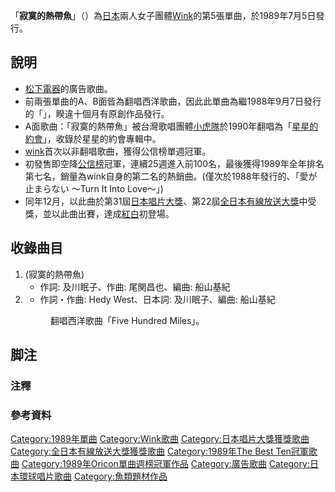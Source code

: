 {{Infobox Single
| Name           = 寂寞的熱帶魚
| Cover          = 淋しい熱帯魚.jpg
| Artist         = [[Wink_(日本组合)|Wink]]
| Album          = {{link-ja|Twin Memories|Twin Memories}}
| A-side         = 
| B-side         = {{lang|ja|背中まで500マイル}}
| Released       = 1989年7月5日
| Format         = 
| Recorded       = 
| Genre          = [[J-POP|J-POP]]
| Length         = 4分29秒
| Writer         = 及川眠子、尾関昌也
| Producer       = 
| Certification  = 第31回日本唱片大賞：大賞
| Chart position = *最高排名第一位（[[公信榜|公信榜]]）
*第一名（[[The_Best_Ten|The Best Ten]]）
*第一名（歌のトップテン）
*1989年度年間排名第7位（[[公信榜|公信榜]]）
| Last single    = {{lang|ja|涙をみせないで}} 〜Boys Don't Cry〜<br />（1989年）
| This single    = '''寂寞的熱帶魚'''<br />（1989年）
| Next single    = One Night In Heaven 〜{{lang|ja|真夜中のエンジェル}}〜<br />（1989年）
}}
「'''寂寞的熱帶魚'''」（{{lang-ja|淋しい熱帯魚}}）為[[日本|日本]]兩人女子團體[[Wink_(日本组合)|Wink]]的第5張單曲，於1989年7月5日發行。

== 說明 ==
* [[松下電器|松下電器]]的廣告歌曲。
* 前兩張單曲的A、B面皆為翻唱西洋歌曲，因此此單曲為繼1988年9月7日發行的「{{lang|ja|アマリリス}}」，睽違十個月有原創作品發行。
*A面歌曲：「寂寞的熱帶魚」被台灣歌唱團體[[小虎隊|小虎隊]]於1990年翻唱為「[[星星的約會|星星的約會]]」，收錄於星星的約會專輯中。
*[[wink|wink]]首次以非翻唱歌曲，獲得公信榜單週冠軍。
*初發售即空降[[公信榜|公信榜]]冠軍，連續25週進入前100名，最後獲得1989年全年排名第七名，銷量為wink自身的第二名的熱銷曲。(僅次於1988年發行的、「愛が止まらない 〜Turn It Into Love〜」)
*同年12月，以此曲於第31屆[[日本唱片大獎|日本唱片大獎]]、第22屆[[全日本有線放送大獎|全日本有線放送大獎]]中受獎，並以此曲出賽{{Link-ja|第40回NHK紅白歌合戰|第40回NHK紅白歌合戦}}，達成[[NHK红白歌合战|紅白]]初登場。

== 收錄曲目 ==
# '''{{lang|ja|淋しい熱帯魚}}'''(寂寞的熱帶魚)
#* 作詞: 及川眠子、作曲: 尾関昌也、編曲: 船山基紀
# '''{{lang|ja|背中まで500マイル}}'''
#* 作詞・作曲: Hedy West、日本詞: 及川眠子、編曲: 船山基紀
#: 翻唱西洋歌曲「Five Hundred Miles」。
== 脚注 ==
=== 注釋 ===
{{Reflist|group="注"|2}}

=== 參考資料 ===
{{Reflist|2}}
{{日本唱片大獎受獎}}
{{BEST HIT歌謠祭大獎}}

{{DEFAULTSORT:Samishii Nettaigyo}}
[[Category:1989年單曲|Category:1989年單曲]]
[[Category:Wink歌曲|Category:Wink歌曲]]
[[Category:日本唱片大獎獲獎歌曲|Category:日本唱片大獎獲獎歌曲]]
[[Category:全日本有線放送大獎獲獎歌曲|Category:全日本有線放送大獎獲獎歌曲]]
[[Category:1989年The_Best_Ten冠軍歌曲|Category:1989年The Best Ten冠軍歌曲]]
[[Category:1989年Oricon單曲週榜冠軍作品|Category:1989年Oricon單曲週榜冠軍作品]]
[[Category:廣告歌曲|Category:廣告歌曲]]
[[Category:日本環球唱片歌曲|Category:日本環球唱片歌曲]]
[[Category:魚類題材作品|Category:魚類題材作品]]